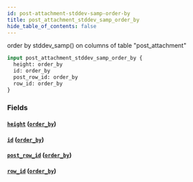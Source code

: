 ```yaml
---
id: post-attachment-stddev-samp-order-by
title: post_attachment_stddev_samp_order_by
hide_table_of_contents: false
---
```


order by stddev_samp() on columns of table "post_attachment"

```graphql
input post_attachment_stddev_samp_order_by {
  height: order_by
  id: order_by
  post_row_id: order_by
  row_id: order_by
}
```

### Fields

#### [`height`](#) ([`order_by`](../enums/order-by))

#### [`id`](#) ([`order_by`](../enums/order-by))

#### [`post_row_id`](#) ([`order_by`](../enums/order-by))

#### [`row_id`](#) ([`order_by`](../enums/order-by))
